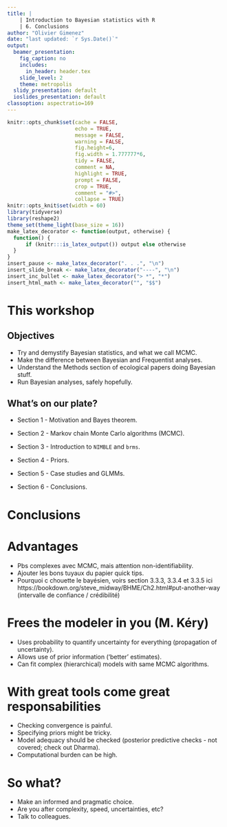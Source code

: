 ```yaml
---
title: |
    | Introduction to Bayesian statistics with R
    | 6. Conclusions
author: "Olivier Gimenez"
date: "last updated: `r Sys.Date()`"
output:
  beamer_presentation:
    fig_caption: no
    includes:
      in_header: header.tex
    slide_level: 2
    theme: metropolis
  slidy_presentation: default
  ioslides_presentation: default
classoption: aspectratio=169
---
```


```r
knitr::opts_chunk$set(cache = FALSE, 
                      echo = TRUE, 
                      message = FALSE, 
                      warning = FALSE,
                      fig.height=6, 
                      fig.width = 1.777777*6,
                      tidy = FALSE, 
                      comment = NA, 
                      highlight = TRUE, 
                      prompt = FALSE, 
                      crop = TRUE,
                      comment = "#>",
                      collapse = TRUE)
knitr::opts_knit$set(width = 60)
library(tidyverse)
library(reshape2)
theme_set(theme_light(base_size = 16))
make_latex_decorator <- function(output, otherwise) {
  function() {
      if (knitr:::is_latex_output()) output else otherwise
  }
}
insert_pause <- make_latex_decorator(". . .", "\n")
insert_slide_break <- make_latex_decorator("----", "\n")
insert_inc_bullet <- make_latex_decorator("> *", "*")
insert_html_math <- make_latex_decorator("", "$$")
```

# This workshop

## Objectives

* Try and demystify Bayesian statistics, and what we call MCMC.
* Make the difference between Bayesian and Frequentist analyses.
* Understand the Methods section of ecological papers doing Bayesian stuff.
* Run Bayesian analyses, safely hopefully.

## What's on our plate? 

+ Section 1 - Motivation and Bayes theorem. 

+ Section 2 - Markov chain Monte Carlo algorithms (MCMC). 

+ Section 3 - Introduction to `NIMBLE` and `brms`.

+ Section 4 - Priors. 

+ Section 5 - Case studies and GLMMs.

+ Section 6 - Conclusions.

# Conclusions

# Advantages

+ Pbs complexes avec MCMC, mais attention non-identifiability. 
+ Ajouter les bons tuyaux du papier quick tips. 
+ Pourquoi c chouette le bayésien, voirs section 3.3.3, 3.3.4 et 3.3.5 ici https://bookdown.org/steve_midway/BHME/Ch2.html#put-another-way (intervalle de confiance / crédibilité)

# Frees the modeler in you (M. Kéry)

+ Uses probability to quantify uncertainty for everything (propagation of uncertainty).
+ Allows use of prior information (‘better’ estimates).
+ Can fit complex (hierarchical) models with same MCMC algorithms.

# With great tools come great responsabilities

+ Checking convergence is painful.
+ Specifying priors might be tricky.
+ Model adequacy should be checked (posterior predictive checks - not covered; check out Dharma).
+ Computational burden can be high.

# So what?

+ Make an informed and pragmatic choice.
+ Are you after complexity, speed, uncertainties, etc?
+ Talk to colleagues.
